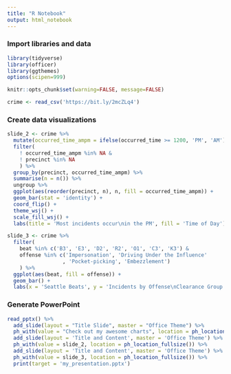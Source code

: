 ```yaml
---
title: "R Notebook"
output: html_notebook
---
```


### Import libraries and data

```r

library(tidyverse)
library(officer)
library(ggthemes)
options(scipen=999)

knitr::opts_chunk$set(warning=FALSE, message=FALSE)

crime <- read_csv('https://bit.ly/2mcZLq4') 

```

### Create data visualizations

```r

slide_2 <- crime %>% 
  mutate(occurred_time_ampm = ifelse(occurred_time >= 1200, 'PM', 'AM')) %>% 
  filter(
    ! occurred_time_ampm %in% NA & 
    ! precinct %in% NA
    ) %>%
  group_by(precinct, occurred_time_ampm) %>%
  summarise(n = n()) %>%
  ungroup %>%
  ggplot(aes(reorder(precinct, n), n, fill = occurred_time_ampm)) + 
  geom_bar(stat = 'identity') + 
  coord_flip() + 
  theme_wsj() + 
  scale_fill_wsj() + 
  labs(title = 'Most incidents occur\nin the PM', fill = 'Time of Day')

slide_3 <- crime %>% 
  filter(
    beat %in% c('B3', 'E3', 'D2', 'R2', 'O1', 'C3', 'K3') &
    offense %in% c('Impersonation', 'Driving Under the Influence'
                  , 'Pocket-picking', 'Embezzlement')
    ) %>%
  ggplot(aes(beat, fill = offense)) + 
  geom_bar() + 
  labs(x = 'Seattle Beats', y = 'Incidents by Offense\nClearance Group (#)')

```

### Generate PowerPoint

```r

read_pptx() %>% 
  add_slide(layout = "Title Slide", master = "Office Theme") %>% 
  ph_with(value = "Check out my awesome charts", location = ph_location_type(type = "ctrTitle")) %>%
  add_slide(layout = 'Title and Content', master = 'Office Theme') %>%
  ph_with(value = slide_2, location = ph_location_fullsize()) %>%
  add_slide(layout = 'Title and Content', master = 'Office Theme') %>%
  ph_with(value = slide_3, location = ph_location_fullsize()) %>%
  print(target = 'my_presentation.pptx')

```
